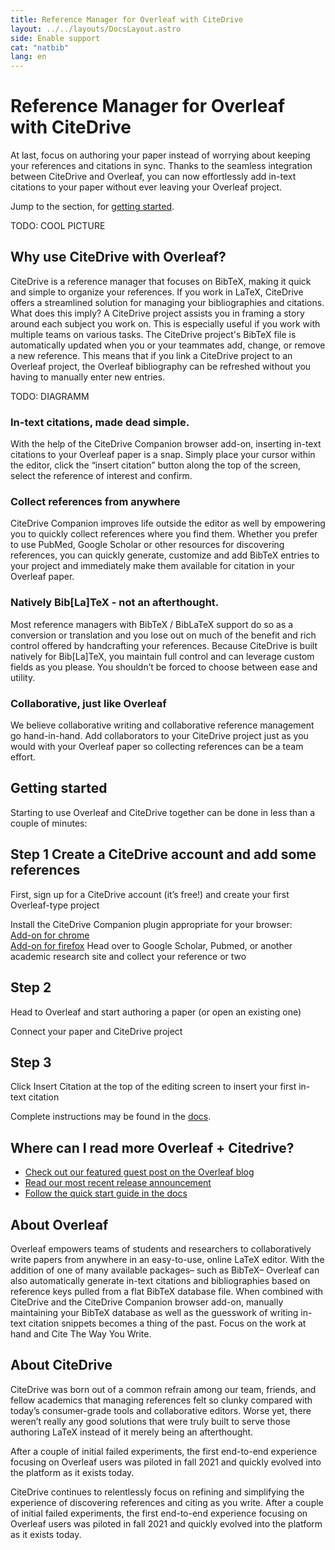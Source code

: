 ```yaml
---
title: Reference Manager for Overleaf with CiteDrive
layout: ../../layouts/DocsLayout.astro
side: Enable support
cat: "natbib"
lang: en
---
```


# Reference Manager for Overleaf with CiteDrive

At last, focus on authoring your paper instead of worrying about keeping your references and citations in sync. Thanks to the seamless integration between CiteDrive and Overleaf, you can now effortlessly add in-text citations to your paper without ever leaving your Overleaf project.

Jump to the section, for [getting started](#getting-started). 

TODO: COOL PICTURE

## Why use CiteDrive with Overleaf?
CiteDrive is a reference manager that focuses on BibTeX, making it quick and simple to organize your references. If you work in LaTeX, CiteDrive offers a streamlined solution for managing your bibliographies and citations. What does this imply? A CiteDrive project assists you in framing a story around each subject you work on. This is especially useful if you work with multiple teams on various tasks. The CiteDrive project's BibTeX file is automatically updated when you or your teammates add, change, or remove a new reference. This means that if you link a CiteDrive project to an Overleaf project, the Overleaf bibliography can be refreshed without you having to manually enter new entries.

TODO: DIAGRAMM

### In-text citations, made dead simple.

With the help of the CiteDrive Companion browser add-on, inserting in-text citations to your Overleaf paper is a snap. Simply place your cursor within the editor, click the “insert citation” button along the top of the screen, select the reference of interest and confirm.

### Collect references from anywhere

CiteDrive Companion improves life outside the editor as well by empowering you to quickly collect references where you find them. Whether you prefer to use PubMed, Google Scholar or other resources for discovering references, you can quickly generate, customize and add BibTeX entries to your project and immediately make them available for citation in your Overleaf paper.

### Natively Bib[La]TeX - not an afterthought.

Most reference managers with BibTeX / BibLaTeX support do so as a conversion or translation and you lose out on much of the benefit and rich control offered by handcrafting your references. Because CiteDrive is built natively for Bib[La]TeX, you maintain full control and can leverage custom fields as you please. You shouldn’t be forced to choose between ease and utility.

### Collaborative, just like Overleaf

We believe collaborative writing and collaborative reference management go hand-in-hand. Add collaborators to your CiteDrive project just as you would with your Overleaf paper so collecting references can be a team effort.


## Getting started

Starting to use Overleaf and CiteDrive together can be done in less than a couple of minutes:

## Step 1 Create a CiteDrive account and add some references

First, sign up for a CiteDrive account (it’s free!) and create your first Overleaf-type project

Install the CiteDrive Companion plugin appropriate for your browser:  
    [Add-on for chrome](https://chrome.google.com/webstore/detail/citedrive-bibtex-companio/gmmonfphegngpcbcapfbgembkjeookik)  
    [Add-on for firefox](https://addons.mozilla.org/af/firefox/addon/citedrive-companion/)
Head over to Google Scholar, Pubmed, or another academic research site and collect your reference or two


## Step 2

Head to Overleaf and start authoring a paper (or open an existing one)

Connect your paper and CiteDrive project

## Step 3

Click Insert Citation at the top of the editing screen to insert your first in-text citation

Complete instructions may be found in the [docs](https://docs.citedrive.com/).

## Where can I read more Overleaf + Citedrive?

* [Check out our featured guest post on the Overleaf blog](https://www.overleaf.com/blog/citedrive-easy-reference-management-for-overleaf)
* [Read our most recent release announcement](https://citedrive.medium.com/citedrive-january-2022-release-497d3a5abdb6)
* [Follow the quick start guide in the docs](https://docs.citedrive.com/)

## About Overleaf

Overleaf empowers teams of students and researchers to collaboratively write papers from anywhere in an easy-to-use, online LaTeX editor. With the addition of one of many available packages– such as BibTeX– Overleaf can also automatically generate in-text citations and bibliographies based on reference keys pulled from a flat BibTeX database file. When combined with CiteDrive and the CiteDrive Companion browser add-on, manually maintaining your BibTeX database as well as the guesswork of writing in-text citation snippets becomes a thing of the past. Focus on the work at hand and Cite The Way You Write.

## About CiteDrive

CiteDrive was born out of a common refrain among our team, friends, and fellow academics that managing references felt so clunky compared with today’s consumer-grade tools and collaborative editors. Worse yet, there weren’t really any good solutions that were truly built to serve those authoring LaTeX instead of it merely being an afterthought.

After a couple of initial failed experiments, the first end-to-end experience focusing on Overleaf users was piloted in fall 2021 and quickly evolved into the platform as it exists today.

CiteDrive continues to relentlessly focus on refining and simplifying the experience of discovering references and citing as you write. After a couple of initial failed experiments, the first end-to-end experience focusing on Overleaf users was piloted in fall 2021 and quickly evolved into the platform as it exists today.
